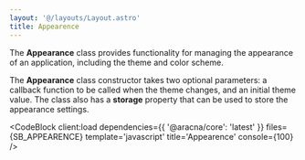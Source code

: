 ```yaml
---
layout: '@/layouts/Layout.astro'
title: Appearence
---
```



The **Appearance** class provides functionality for managing the appearance of an application, including the theme and color scheme.

The **Appearance** class constructor takes two optional parameters: a callback function to be called when the theme changes, and an initial theme value. The class also has a **storage** property that can be used to store the appearance settings.

<CodeBlock
  client:load
  dependencies={{ '@aracna/core': 'latest' }}
  files={SB_APPEARENCE}
  template='javascript'
  title='Appearence'
  console={100}
/>
